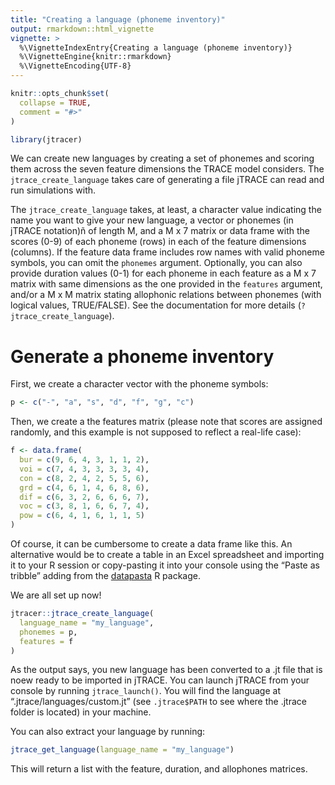 ---
title: "Creating a language (phoneme inventory)"
output: rmarkdown::html_vignette
vignette: >
  %\VignetteIndexEntry{Creating a language (phoneme inventory)}
  %\VignetteEngine{knitr::rmarkdown}
  %\VignetteEncoding{UTF-8}
---

```{r, include = FALSE}
knitr::opts_chunk$set(
  collapse = TRUE,
  comment = "#>"
)
```

```{r prepare}
library(jtracer)
```

We can create new languages by creating a set of phonemes and scoring them across the seven feature dimensions the TRACE model considers. The `jtrace_create_language` takes care of generating a file jTRACE can read and run simulations with.

The `jtrace_create_language` takes, at least, a character value indicating the name you want to give your new language, a vector or phonemes (in jTRACE notation)ñ of length M, and a M x 7 matrix or data frame with the scores (0-9) of each phoneme (rows) in each of the feature dimensions (columns). If the feature data frame includes row names with valid phoneme symbols, you can omit the `phonemes` argument. Optionally, you can also provide duration values (0-1) for each phoneme in each feature as a M x 7 matrix with same dimensions as the one provided in the `features` argument, and/or a M x M matrix stating allophonic relations between phonemes (with logical values, TRUE/FALSE). See the documentation for more details (`?jtrace_create_language`).

# Generate a phoneme inventory

First, we create a character vector with the phoneme symbols:

```{r phonemes}
p <- c("-", "a", "s", "d", "f", "g", "c") 
```

Then, we create a the features matrix (please note that scores are assigned randomly, and this example is not supposed to reflect a real-life case):

```{r features}
f <- data.frame(
  bur = c(9, 6, 4, 3, 1, 1, 2),
  voi = c(7, 4, 3, 3, 3, 3, 4),
  con = c(8, 2, 4, 2, 5, 5, 6),
  grd = c(4, 6, 1, 4, 6, 8, 6),
  dif = c(6, 3, 2, 6, 6, 6, 7),
  voc = c(3, 8, 1, 6, 6, 7, 4),
  pow = c(6, 4, 1, 6, 1, 1, 5)
)
```

Of course, it can be cumbersome to create a data frame like this. An alternative would be to create a table in an Excel spreadsheet and importing it to your R session or copy-pasting it into your console using the "Paste as tribble" adding from the [datapasta](https://github.com/MilesMcBain/datapasta) R package. 

We are all set up now!

```{r language_create}
jtracer::jtrace_create_language(
  language_name = "my_language",
  phonemes = p,
  features = f
)
```

As the output says, you new language has been converted to a .jt file that is noew ready to be imported in jTRACE. You can launch jTRACE from your console by running `jtrace_launch()`. You will find the language at ".jtrace/languages/custom.jt" (see `.jtrace$PATH` to see where the .jtrace folder is located) in your machine.


You can also extract your language by running:

```{r language_get}
jtrace_get_language(language_name = "my_language")
```

This will return a list with the feature, duration, and allophones matrices.

